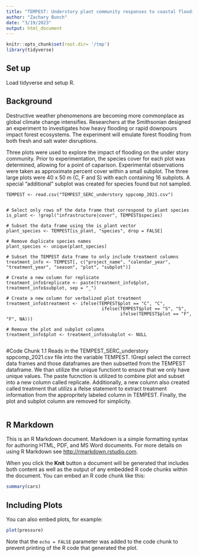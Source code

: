 ```yaml
---
title: "TEMPEST: Understory plant community responses to coastal flooding"
author: "Zachary Bunch"
date: "3/19/2023"
output: html_document
---
```


```r
knitr::opts_chunk$set(root.dir= '/tmp')
library(tidyverse)

```
## Set up
Load tidyverse and setup R.

## Background

Destructive weather phenomenons are becoming more commonplace as global climate change intensifies. Researchers at the Smithsonian designed an experiment to investigates how heavy flooding or rapid downpours impact forest ecosystems. The experiment will emulate forest flooding from both fresh and salt water disruptions. 

Three plots were used to explore the impact of flooding on the under story community. Prior to experimentation, the species cover for each plot was determined, allowing for a point of caparison. Experimental observations were taken as approximate percent cover within a small subplot. The three large plots were 40 x 50 m (C, F and S) with each containing 16 subplots. A special "additional" subplot was created for species found but not sampled.  

```
TEMPEST <- read.csv("TEMPEST_SERC_understory sppcomp_2021.csv")


# Select only rows of the data frame that correspond to plant species
is_plant <- !grepl("infrastructure|cover", TEMPEST$species)

# Subset the data frame using the is_plant vector
plant_species <- TEMPEST[is_plant, "species", drop = FALSE]

# Remove duplicate species names
plant_species <- unique(plant_species)

# Subset the TEMPEST data frame to only include treatment columns
treatment_info <- TEMPEST[, c("project_name", "calendar_year", "treatment_year", "season", "plot", "subplot")]

# Create a new column for replicate
treatment_info$replicate <- paste(treatment_info$plot, treatment_info$subplot, sep = "_")

# Create a new column for verbalized plot treatment
treatment_info$treatment <- ifelse(TEMPEST$plot == "C", "C", 
                                    ifelse(TEMPEST$plot == "S", "S",
                                           ifelse(TEMPEST$plot == "F", "F", NA)))

# Remove the plot and subplot columns
treatment_info$plot <- treatment_info$subplot <- NULL


```
#Code Chunk 1.1
Reads in the TEMPEST_SERC_understory sppcomp_2021.csv file into the variable TEMPEST. !Grepl select the correct data frames and those dataframes are then subsetted from the TEMPEST dataframe. We than utilize the unique functiont to ensure that we only have unique values. The paste fucnction is utilized to combine plot and subset into a new column called replicate. Additionally, a new column also created called treatment that utilizs a ifelse statement to extract treatment information from the appropritely labeled column in TEMPEST. Finally, the plot and subplot column are removed for simplicity. 

```

```


## R Markdown

This is an R Markdown document. Markdown is a simple formatting syntax for authoring HTML, PDF, and MS Word documents. For more details on using R Markdown see <http://rmarkdown.rstudio.com>.

When you click the **Knit** button a document will be generated that includes both content as well as the output of any embedded R code chunks within the document. You can embed an R code chunk like this:

```r
summary(cars)
```

## Including Plots

You can also embed plots, for example:

```r
plot(pressure)
```

Note that the `echo = FALSE` parameter was added to the code chunk to prevent printing of the R code that generated the plot.
